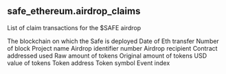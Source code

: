 ## safe_ethereum.airdrop_claims 
List of claim transactions for the $SAFE airdrop

<ParamField path="blockchain">
The blockchain on which the Safe is deployed
</ParamField>
<ParamField path="block_time">
Date of Eth transfer
</ParamField>
<ParamField path="block_number">
Number of block
</ParamField>
<ParamField path="block_month">

</ParamField>
<ParamField path="project">
Project name
</ParamField>
<ParamField path="airdrop_number">
Airdrop identifier number
</ParamField>
<ParamField path="recipient">
Airdrop recipient
</ParamField>
<ParamField path="contract_address">
Contract addressed used
</ParamField>
<ParamField path="tx_hash">

</ParamField>
<ParamField path="amount_raw">
Raw amount of tokens
</ParamField>
<ParamField path="amount_original">
Original amount of tokens
</ParamField>
<ParamField path="amount_usd">
USD value of tokens
</ParamField>
<ParamField path="token_address">
Token address
</ParamField>
<ParamField path="token_symbol">
Token symbol
</ParamField>
<ParamField path="evt_index">
Event index
</ParamField>
